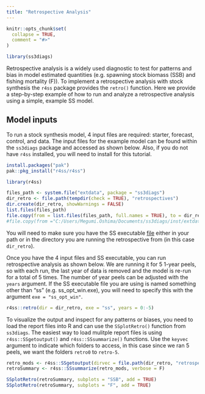 ```yaml
---
title: "Retrospective Analysis"
---
```


```r
knitr::opts_chunk$set(
  collapse = TRUE,
  comment = "#>"
)
```

```r
library(ss3diags)
```

Retrospective analysis is a widely used diagnostic to test for patterns and bias in model estimated quantities (e.g. spawning stock biomass (SSB) and fishing mortality (F)). To implement a retrospective analysis with stock synthesis the `r4ss` package provides the `retro()` function. Here we provide a step-by-step example of how to run and analyze a retrospective analysis using a simple, example SS model.   

## Model inputs  
To run a stock synthesis model, 4 input files are required: starter, forecast, control, and data. The input files for the example model can be found within the `ss3diags` package and accessed as shown below. Also, if you do not have `r4ss` installed, you will need to install for this tutorial. 

```r
install.packages("pak")
pak::pkg_install("r4ss/r4ss")
```

```r
library(r4ss) 

files_path <- system.file("extdata", package = "ss3diags")
dir_retro <- file.path(tempdir(check = TRUE), "retrospectives")
dir.create(dir_retro, showWarnings = FALSE)
list.files(files_path)
file.copy(from = list.files(files_path, full.names = TRUE), to = dir_retro)
#file.copy(from ="C:/Users/Megumi.Oshima/Documents/ss3diags/inst/extdata/ss_opt_win.exe", to = dir_retro)

```

You will need to make sure you have the SS executable [file](https://github.com/nmfs-stock-synthesis/stock-synthesis) either in your path or in the directory you are running the retrospective from (in this case `dir_retro`). 


Once you have the 4 input files and SS executable, you can run retrospective analysis as shown below. We are running it for 5 1-year peels, so with each run, the last year of data is removed and the model is re-run for a total of 5 times. The number of year peels can be adjusted with the `years` argument. If the SS executable file you are using is named something other than "ss" (e.g. ss_opt_win.exe), you will need to specify this with the argument `exe = "ss_opt_win"`. 

```r

r4ss::retro(dir = dir_retro, exe = "ss", years = 0:-5)

```

To visualize the output and inspect for any patterns or biases, you need to load the report files into R and can use the `SSplotRetro()` function from `ss3diags`. The easiest way to load mulitple report files is using `r4ss::SSgetoutput()` and `r4ss::SSsummarize()` functions. Use the `keyvec` argument to indicate which folders to access, in this case since we ran 5 peels, we want the folders `retro0` to `retro-5`.

```r

retro_mods <- r4ss::SSgetoutput(dirvec = file.path(dir_retro, "retrospectives", paste0("retro", seq(0,-5,by=-1))), verbose = F)
retroSummary <- r4ss::SSsummarize(retro_mods, verbose = F)

SSplotRetro(retroSummary, subplots = "SSB", add = TRUE)
SSplotRetro(retroSummary, subplots = "F", add = TRUE)
```

